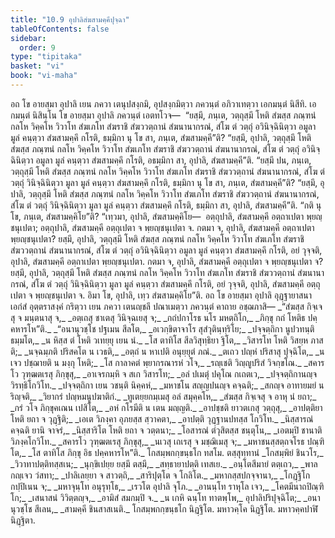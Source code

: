 ```yaml
---
title: "10.9 อุปาลิสํฆสามคฺคีปุจฺฉา"
tableOfContents: false
sidebar:
  order: 9
type: "tipitaka"
basket: "vi"
book: "vi-maha"
---
```



<DynamicBreadcrumb />

<Division number="476" book="vi-maha">

<Paragraph number="2021" book="vi-maha">
อถ โข อายสฺมา อุปาลิ เยน ภควา เตนุปสงฺกมิ, อุปสงฺกมิตฺวา ภควนฺตํ อภิวาเทตฺวา เอกมนฺตํ นิสีทิ. เอกมนฺตํ นิสินฺโน โข อายสฺมา อุปาลิ ภควนฺตํ เอตทโวจ—  “ยสฺมึ, ภนฺเต, วตฺถุสฺมึ โหติ สํฆสฺส ภณฺฑนํ กลโห วิคฺคโห วิวาโท สํฆเภโท สํฆราชิ สํฆววตฺถานํ สํฆนานากรณํ, สํโฆ ตํ วตฺถุํ อวินิจฺฉินิตฺวา อมูลา มูลํ คนฺตฺวา สํฆสามคฺคึ กโรติ, ธมฺมิกา นุ โข สา, ภนฺเต, สํฆสามคฺคี”ติ? “ยสฺมึ, อุปาลิ, วตฺถุสฺมึ โหติ สํฆสฺส ภณฺฑนํ กลโห วิคฺคโห วิวาโท สํฆเภโท สํฆราชิ สํฆววตฺถานํ สํฆนานากรณํ, สํโฆ ตํ วตฺถุํ อวินิจฺฉินิตฺวา อมูลา มูลํ คนฺตฺวา สํฆสามคฺคึ กโรติ, อธมฺมิกา สา, อุปาลิ, สํฆสามคฺคี”ติ.
</Paragraph>

<Paragraph number="2022" book="vi-maha">
“ยสฺมึ ปน, ภนฺเต, วตฺถุสฺมึ โหติ สํฆสฺส ภณฺฑนํ กลโห วิคฺคโห วิวาโท สํฆเภโท สํฆราชิ สํฆววตฺถานํ สํฆนานากรณํ, สํโฆ ตํ วตฺถุํ วินิจฺฉินิตฺวา มูลา มูลํ คนฺตฺวา สํฆสามคฺคึ กโรติ, ธมฺมิกา นุ โข สา, ภนฺเต, สํฆสามคฺคี”ติ? “ยสฺมึ, อุปาลิ, วตฺถุสฺมึ โหติ สํฆสฺส ภณฺฑนํ กลโห วิคฺคโห วิวาโท สํฆเภโท สํฆราชิ สํฆววตฺถานํ สํฆนานากรณํ, สํโฆ ตํ วตฺถุํ วินิจฺฉินิตฺวา มูลา มูลํ คนฺตฺวา สํฆสามคฺคึ กโรติ, ธมฺมิกา สา, อุปาลิ, สํฆสามคฺคี”ติ.
</Paragraph>

<Paragraph number="2023" book="vi-maha">
“กติ นุ โข, ภนฺเต, สํฆสามคฺคิโย”ติ? “เทฺวมา, อุปาลิ, สํฆสามคฺคิโย—  อตฺถุปาลิ, สํฆสามคฺคี อตฺถาเปตา พฺยญฺชนุเปตา; อตฺถุปาลิ, สํฆสามคฺคี อตฺถุเปตา จ พฺยญฺชนุเปตา จ. กตมา จ, อุปาลิ, สํฆสามคฺคี อตฺถาเปตา พฺยญฺชนุเปตา? ยสฺมึ, อุปาลิ, วตฺถุสฺมึ โหติ สํฆสฺส ภณฺฑนํ กลโห วิคฺคโห วิวาโท สํฆเภโท สํฆราชิ สํฆววตฺถานํ สํฆนานากรณํ, สํโฆ ตํ วตฺถุํ อวินิจฺฉินิตฺวา อมูลา มูลํ คนฺตฺวา สํฆสามคฺคึ กโรติ, อยํ วุจฺจติ, อุปาลิ, สํฆสามคฺคี อตฺถาเปตา พฺยญฺชนุเปตา. กตมา จ, อุปาลิ, สํฆสามคฺคี อตฺถุเปตา จ พฺยญฺชนุเปตา จ? ยสฺมึ, อุปาลิ, วตฺถุสฺมึ โหติ สํฆสฺส ภณฺฑนํ กลโห วิคฺคโห วิวาโท สํฆเภโท สํฆราชิ สํฆววตฺถานํ สํฆนานากรณํ, สํโฆ ตํ วตฺถุํ วินิจฺฉินิตฺวา มูลา มูลํ คนฺตฺวา สํฆสามคฺคึ กโรติ, อยํ วุจฺจติ, อุปาลิ, สํฆสามคฺคี อตฺถุเปตา จ พฺยญฺชนุเปตา จ. อิมา โข, อุปาลิ, เทฺว สํฆสามคฺคิโย”ติ.
</Paragraph>

</Division>
<Division number="477" book="vi-maha">

<Paragraph number="2024" book="vi-maha">
อถ โข อายสฺมา อุปาลิ อุฏฺฐายาสนา เอกํสํ อุตฺตราสงฺคํ กริตฺวา เยน ภควา เตนญฺชลึ ปณาเมตฺวา ภควนฺตํ คาถาย อชฺฌภาสิ—
</Paragraph>

<Paragraph number="2025" type="verses" book="vi-maha">
_“สํฆสฺส กิจฺเจสุ จ มนฺตนาสุ จ,_  
_อตฺเถสุ ชาเตสุ วินิจฺฉเยสุ จ;_  
_กถํปกาโรธ นโร มหตฺถิโก,_  
_ภิกฺขุ กถํ โหติธ ปคฺคหารโห”ติ._  

</Paragraph>

<Paragraph number="2026" type="verses" book="vi-maha">
_“อนานุวชฺโช ปฐเมน สีลโต,_  
_อเวกฺขิตาจาโร สุสํวุตินฺทฺริโย;_  
_ปจฺจตฺถิกา นูปวทนฺติ ธมฺมโต,_  
_น หิสฺส ตํ โหติ วเทยฺยุ เยน นํ._  

</Paragraph>

<Paragraph number="2027" type="verses" book="vi-maha">
_โส ตาทิโส สีลวิสุทฺธิยา ฐิโต,_  
_วิสารโท โหติ วิสยฺห ภาสติ;_  
_นจฺฉมฺภติ ปริสคโต น เวธติ,_  
_อตฺถํ น หาเปติ อนุยฺยุตํ ภณํ._  

</Paragraph>

<Paragraph number="2028" type="verses" book="vi-maha">
_ตเถว ปญฺหํ ปริสาสุ ปุจฺฉิโต,_  
_น เจว ปชฺฌายติ น มงฺกุ โหติ;_  
_โส กาลาคตํ พฺยากรณารหํ วโจ,_  
_รญฺเชติ วิญฺญูปริสํ วิจกฺขโณ._  

</Paragraph>

<Paragraph number="2029" type="verses" book="vi-maha">
_สคารโว วุฑฺฒตเรสุ ภิกฺขุสุ,_  
_อาเจรกมฺหิ จ สเก วิสารโท;_  
_อลํ ปเมตุํ ปคุโณ กเถตเว,_  
_ปจฺจตฺถิกานญฺจ วิรทฺธิโกวิโท._  

</Paragraph>

<Paragraph number="2030" type="verses" book="vi-maha">
_ปจฺจตฺถิกา เยน วชนฺติ นิคฺคหํ,_  
_มหาชโน สญฺญปนญฺจ คจฺฉติ;_  
_สกญฺจ อาทายมยํ น ริญฺจติ,_  
_วิยากรํ ปญฺหมนูปฆาติกํ._  

</Paragraph>

<Paragraph number="2031" type="verses" book="vi-maha">
_ทูเตยฺยกมฺเมสุ อลํ สมุคฺคโห,_  
_สํฆสฺส กิจฺเจสุ จ อาหุ นํ ยถา;_  
_กรํ วโจ ภิกฺขุคเณน เปสิโต,_  
_อหํ กโรมีติ น เตน มญฺญติ._  

</Paragraph>

<Paragraph number="2032" type="verses" book="vi-maha">
_อาปชฺชติ ยาวตเกสุ วตฺถุสุ,_  
_อาปตฺติยา โหติ ยถา จ วุฏฺฐิติ;_  
_เอเต วิภงฺคา อุภยสฺส สฺวาคตา,_  
_อาปตฺติ วุฏฺฐานปทสฺส โกวิโท._  

</Paragraph>

<Paragraph number="2033" type="verses" book="vi-maha">
_นิสฺสารณํ คจฺฉติ ยานิ จาจรํ,_  
_นิสฺสาริโต โหติ ยถา จ วตฺตนา;_  
_โอสารณํ ตํวุสิตสฺส ชนฺตุโน,_  
_เอตมฺปิ ชานาติ วิภงฺคโกวิโท._  

</Paragraph>

<Paragraph number="2034" type="verses" book="vi-maha">
_สคารโว วุฑฺฒตเรสุ ภิกฺขุสุ,_  
_นเวสุ เถเรสุ จ มชฺฌิเมสุ จ;_  
_มหาชนสฺสตฺถจโรธ ปณฺฑิโต,_  
_โส ตาทิโส ภิกฺขุ อิธ ปคฺคหารโห”ติ._  


</Paragraph>
</Division>

<Paragraph number="2035" type="center" book="vi-maha">
โกสมฺพกกฺขนฺธโก ทสโม.



</Paragraph>

<Paragraph number="2036" type="center" book="vi-maha">
ตสฺสุทฺทานํ


</Paragraph>

<Paragraph number="2037" type="verses" book="vi-maha">
_โกสมฺพิยํ ชินวโร,_  
_วิวาทาปตฺติทสฺสเน;_  
_นุกฺขิเปยฺย ยสฺมึ ตสฺมึ,_  
_สทฺธายาปตฺติ เทสเย._  

</Paragraph>

<Paragraph number="2038" type="verses" book="vi-maha">
_อนฺโตสีมายํ ตตฺเถว,_  
_พาลกญฺเจว วํสทา;_  
_ปาลิเลยฺยา จ สาวตฺถิ,_  
_สาริปุตฺโต จ โกลิโต._  

</Paragraph>

<Paragraph number="2039" type="verses" book="vi-maha">
_มหากสฺสปกจฺจานา,_  
_โกฏฺฐิโก กปฺปิเนน จ;_  
_มหาจุนฺโท อนุรุทฺโธ,_  
_เรวโต อุปาลิ จุโภ._  

</Paragraph>

<Paragraph number="2040" type="verses" book="vi-maha">
_อานนฺโท ราหุโล เจว,_  
_โคตมีนาถปิณฺฑิโก;_  
_เสนาสนํ วิวิตฺตญฺจ,_  
_อามิสํ สมกมฺปิ จ._  

</Paragraph>

<Paragraph number="2041" type="verses" book="vi-maha">
_น เกหิ ฉนฺโท ทาตพฺโพ,_  
อุปาลิปริปุจฺฉิโต;_  
_อนานุวชฺโช สีเลน,_  
_สามคฺคี ชินสาสเนติ._  


</Paragraph>

<Paragraph number="2042" type="center" book="vi-maha">
โกสมฺพกกฺขนฺธโก นิฏฺฐิโต.



</Paragraph>

<Paragraph number="2043" type="center" book="vi-maha">
มหาวคฺโค นิฏฺฐิโต.



</Paragraph>

<Paragraph number="2044" type="center" book="vi-maha">
มหาวคฺคปาฬิ นิฏฺฐิตา.
</Paragraph>